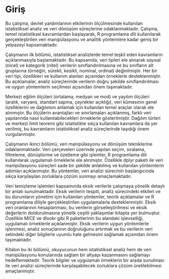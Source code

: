 # Giriş {.unnumbered}

Bu çalışma, devlet yardımlarının etkilerinin ölçülmesinde kullanılan istatistiksel analiz ve veri dönüşüm süreçlerine odaklanmaktadır. Çalışma, temel istatistiksel kavramlardan başlayarak, R programlama dili kullanılarak gerçekleştirilen veri manipülasyonu ve analitik yöntemlere kadar geniş bir yelpazeyi kapsamaktadır.

Çalışmanın ilk bölümü, istatistiksel analizlerde temel teşkil eden kavramların açıklanmasıyla başlamaktadır. Bu kapsamda, veri tipleri ele alınarak sayısal (nicel) ve kategorik (nitel) verilerin sınıflandırılmasına ve bu sınıfların alt gruplarına (örneğin, sürekli, kesikli, nominal, ordinal) değinilmiştir. Her bir veri tipi, özellikleri ve kullanım alanları açısından örneklerle desteklenmiştir. Bu açıklamalar, analiz süreçlerinde verilerin doğru şekilde sınıflandırılması ve uygun yöntemlerin seçilmesi açısından önem taşımaktadır.

Merkezi eğilim ölçüleri (ortalama, medyan ve mod) ve yayılım ölçüleri (aralık, varyans, standart sapma, çeyrekler açıklığı), veri kümesinin genel özelliklerini ve dağılımını anlamak için kullanılan temel araçlar olarak ele alınmıştır. Bu ölçülerin avantajları ve sınırlamaları açıklanmış, farklı veri yapılarında nasıl kullanılabilecekleri örneklerle gösterilmiştir. Dağılım türleri ve merkezi limit teoremi gibi istatistikte sıkça kullanılan kavramlara da yer verilmiş, bu kavramların istatistiksel analiz süreçlerinde taşıdığı önem vurgulanmıştır.

Çalışmanın ikinci bölümü, veri manipülasyonu ve dönüşüm tekniklerine odaklanmaktadır. Veri çerçeveleri üzerinde yapılan seçim, sıralama, filtreleme, dönüştürme ve özetleme gibi işlemler, R programlama dili kullanılarak uygulamalı örneklerle ele alınmıştır. Özellikle dplyr paketi ile veri manipülasyonu süreçleri sade bir şekilde anlatılmış ve kullanılan yöntemlerin adımları açıklanmıştır. Bu yöntemler, veri analizi sürecinin başlangıcında sıkça karşılaşılan zorluklara çözüm sunmayı amaçlamaktadır.

Veri temizleme işlemleri kapsamında eksik verilerle çalışmaya yönelik detaylı bir anlatı sunulmaktadır. Eksik verilerin tespiti, analiz sürecindeki etkileri ve bu durumların yönetimi için kullanılan yöntemler, teorik açıklamalar ve R programlama diliyle gerçekleştirilen uygulamalarla desteklenmiştir. Eksik veri oranlarının hesaplanması, bu verilerin görselleştirilmesi ve eksik değerlerin doldurulmasına yönelik çeşitli yaklaşımlar kitapta yer bulmuştur. Özellikle MICE ve dlookr gibi R paketlerinin bu alandaki işlevselliği, uygulamalı örneklerle açıklanmıştır. Eksik verilerin uygun yöntemlerle işlenmesi, analiz sonuçlarının doğruluğunu artırmak ve bu verilerin veri setindeki diğer bilgilerle uyumlu hale gelmesini sağlamak açısından önem taşımaktadır.

Kitabın bu iki bölümü, okuyucunun hem istatistiksel analiz hem de veri manipülasyonu konularında sağlam bir altyapı kazanmasını sağlamayı hedeflemektedir. Teorik bilgiler ve uygulamalı örneklerin bir arada sunulması ile veri analizi süreçlerinde karşılaşabilecek zorluklara çözüm üretilebilmesi amaçlanmıştır.


\newpage
